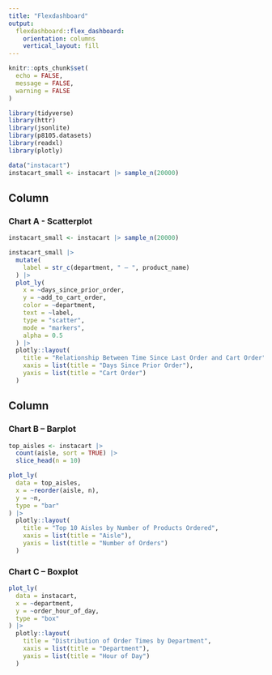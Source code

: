 ```yaml
---
title: "Flexdashboard"
output: 
  flexdashboard::flex_dashboard:
    orientation: columns
    vertical_layout: fill
---
```


```r
knitr::opts_chunk$set(
  echo = FALSE,
  message = FALSE,
  warning = FALSE
)

library(tidyverse)
library(httr)
library(jsonlite)
library(p8105.datasets)
library(readxl)
library(plotly)

data("instacart")
instacart_small <- instacart |> sample_n(20000)

```

Column {data-width=650}
-----------------------------------------------------------------------

### Chart A - Scatterplot

```r
instacart_small <- instacart |> sample_n(20000)

instacart_small |>
  mutate(
    label = str_c(department, " — ", product_name)
  ) |>
  plot_ly(
    x = ~days_since_prior_order,
    y = ~add_to_cart_order,
    color = ~department,
    text = ~label,
    type = "scatter",
    mode = "markers",
    alpha = 0.5
  ) |>
  plotly::layout(
    title = "Relationship Between Time Since Last Order and Cart Order",
    xaxis = list(title = "Days Since Prior Order"),
    yaxis = list(title = "Cart Order")
  )

```

Column {data-width=350}
-----------------------------------------------------------------------

### Chart B -- Barplot

```r
top_aisles <- instacart |>
  count(aisle, sort = TRUE) |>
  slice_head(n = 10)

plot_ly(
  data = top_aisles,
  x = ~reorder(aisle, n),
  y = ~n,
  type = "bar"
) |>
  plotly::layout(
    title = "Top 10 Aisles by Number of Products Ordered",
    xaxis = list(title = "Aisle"),
    yaxis = list(title = "Number of Orders")
  )

```

### Chart C -- Boxplot 

```r
plot_ly(
  data = instacart,
  x = ~department,
  y = ~order_hour_of_day,
  type = "box"
) |>
  plotly::layout(
    title = "Distribution of Order Times by Department",
    xaxis = list(title = "Department"),
    yaxis = list(title = "Hour of Day")
  )

```

